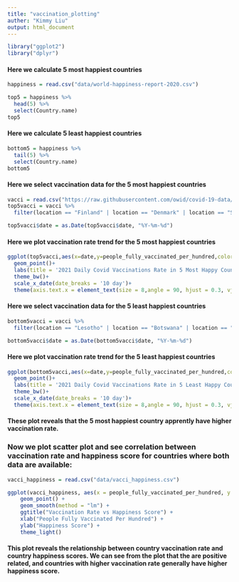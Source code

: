 ```yaml
---
title: "vaccination_plotting"
auther: "Kimmy Liu"
output: html_document
---
```


```r
library("ggplot2")
library("dplyr")
```


#### Here we calculate 5 most happiest countries
```r
happiness = read.csv("data/world-happiness-report-2020.csv")

top5 = happiness %>%
  head(5) %>%
  select(Country.name)
top5
```


#### Here we calculate 5 least happiest countries
```r
bottom5 = happiness %>%
  tail(5) %>%
  select(Country.name)
bottom5
```


#### Here we select vaccination data for the 5 most happiest countries
```r
vacci = read.csv("https://raw.githubusercontent.com/owid/covid-19-data/master/public/data/vaccinations/vaccinations.csv")
top5vacci = vacci %>%
  filter(location == "Finland" | location == "Denmark" | location == "Switzerland" | location == "Iceland" | location == "Netherlands")

top5vacci$date = as.Date(top5vacci$date, "%Y-%m-%d")
```


#### Here we plot vaccination rate trend for the 5 most happiest countries
```r
ggplot(top5vacci,aes(x=date,y=people_fully_vaccinated_per_hundred,color=location))+
  geom_point()+
  labs(title = '2021 Daily Covid Vaccinations Rate in 5 Most Happy Countries')+
  theme_bw()+
  scale_x_date(date_breaks = '10 day')+
  theme(axis.text.x = element_text(size = 8,angle = 90, hjust = 0.3, vjust = 0.3),legend.position="bottom")
```

#### Here we select vaccination data for the 5 least happiest countries
```r
bottom5vacci = vacci %>%
  filter(location == "Lesotho" | location == "Botswana" | location == "Rwanda" | location == "Zimbabwe" | location == "Afghanistan")

bottom5vacci$date = as.Date(bottom5vacci$date, "%Y-%m-%d")
```


#### Here we plot vaccination rate trend for the 5 least happiest countries
```r
ggplot(bottom5vacci,aes(x=date,y=people_fully_vaccinated_per_hundred,color=location))+
  geom_point()+
  labs(title = '2021 Daily Covid Vaccinations Rate in 5 Least Happy Countries')+
  theme_bw()+
  scale_x_date(date_breaks = '10 day')+
  theme(axis.text.x = element_text(size = 8,angle = 90, hjust = 0.3, vjust = 0.3),legend.position="bottom")
```

#### These plot reveals that the 5 most happiest country apprently have higher vaccination rate. 

### Now we plot scatter plot and see correlation between vaccination rate and happiness score for countries where both data are available:
```r
vacci_happiness = read.csv("data/vacci_happiness.csv")
```


```r
ggplot(vacci_happiness, aes(x = people_fully_vaccinated_per_hundred, y = Ladder.score)) +
    geom_point() +
    geom_smooth(method = "lm") +
    ggtitle("Vaccination Rate vs Happiness Score") +
    xlab("People Fully Vaccinated Per Hundred") +
    ylab("Happiness Score") +
    theme_light()
```


#### This plot reveals the relationship between country vaccination rate and country happiness scores. We can see from the plot that the are positive related, and countries with higher vaccination rate generally have higher happiness score. 
